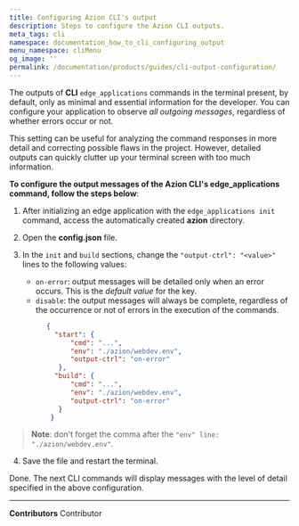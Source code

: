 ```yaml
---
title: Configuring Azion CLI's output
description: Steps to configure the Azion CLI outputs.
meta_tags: cli
namespace: documentation_how_to_cli_configuring_output
menu_namespace: cliMenu
og_image: ''
permalink: /documentation/products/guides/cli-output-configuration/
---
```


The outputs of **CLI** `edge_applications` commands in the terminal present, by default, only as minimal and essential information for the developer. You can configure your application to observe *all outgoing messages*, regardless of whether errors occur or not.

This setting can be useful for analyzing the command responses in more detail and correcting possible flaws in the project. However, detailed outputs can quickly clutter up your terminal screen with too much information.

**To configure the output messages of the Azion CLI's edge_applications command, follow the steps below**:

1. After initializing an edge application with the `edge_applications init` command, access the automatically created **azion** directory.
2. Open the **config.json** file.
3. In the `init` and `build` sections, change the `"output-ctrl": "<value>"` lines to the following values:
      - `on-error`: output messages will be detailed only when an error occurs. This is the *default value* for the key.
      - `disable`: the output messages will always be complete, regardless of the occurrence or not of errors in the execution of the commands.

      ```json	
            {	
              "start": {
                  "cmd": "...",
                  "env": "./azion/webdev.env",
                  "output-ctrl": "on-error"
               },
              "build": {
                  "cmd": "...",
                  "env": "./azion/webdev.env",
                  "output-ctrl": "on-error"
               }
             }
      ```

> **Note**: don't forget the comma after the `"env" line: "./azion/webdev.env"`.

4. Save the file and restart the terminal.

Done. The next CLI commands will display messages with the level of detail specified in the above configuration.



---


**Contributors** <ContributorList>Contributor</ContributorList>

